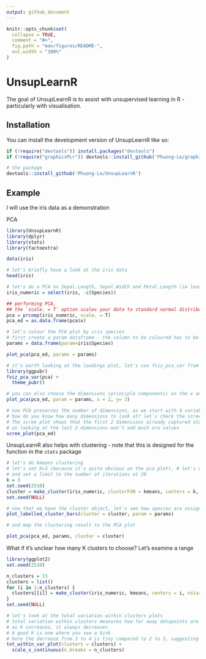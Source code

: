 ```yaml
---
output: github_document
---
```


<!-- README.md is generated from README.Rmd. Please edit that file -->

```r
knitr::opts_chunk$set(
  collapse = TRUE,
  comment = "#>",
  fig.path = "man/figures/README-",
  out.width = "100%"
)
```

# UnsupLearnR

<!-- badges: start -->
<!-- badges: end -->

The goal of UnsupLearnR is to assist with unsupervised learning in R - particularly with visualisation. 

## Installation

You can install the development version of UnsupLearnR like so:

``` r
if (!require("devtools")) install.packages("devtools")
if (!require("graphicsPLr")) devtools::install_github('Phuong-Le/graphicsPLr')

# the package
devtools::install_github('Phuong-Le/UnsupLearnR')
```

## Example

I will use the iris data as a demonstration

PCA
```r
library(UnsupLearnR)
library(dplyr)
library(stats)
library(factoextra)

data(iris)

# let's briefly have a look at the iris data
head(iris)

# let's do a PCA on Sepal.Length, Sepal.Width and Petal.Length (ie leave out species)
iris_numeric = select(iris, -c(Species))

## performing PCA, 
## the `scale. = T` option scales your data to standard normal distribution (mean=0, var=1) - this is generally recommended as the categories on PCA are not on the same units/scales
pca = prcomp(iris_numeric, scale. = T)
pca_ed = as.data.frame(pca$x)

# let's colour the PCA plot by iris species
# first create a param dataframe - the column to be coloured has to be named "param"
params = data.frame(param=iris$Species)

plot_pca(pca_ed, params = params)

# it's worth looking at the loadings plot, let's use fviz_pca_var from factoextra package (I think it does a really good job so I don't think I need to write a similar function in UnsupLearnR)
library(ggpubr)
fviz_pca_var(pca) +
  theme_pubr()

# you can also choose the dimensions (principle components) on the x and y axis 
plot_pca(pca_ed, param = params, x = 2, y= 3)

# now PCA preserves the number of dimensions, as we start with 4 variables (columns), we should now have 4 principle components 
# how do you know how many dimensions to look at? let's check the scree plot (we should have done this before even looking at the pca plots themselves)
# The scree plot shows that the first 2 dimensions already captured almost 100% of the variation (ie information) of the data - 
# so looking at the last 2 dimensions won't add much ore values
scree_plot(pca_ed)

```

UnsupLearnR also helps with clustering - note that this is designed for the function in the `stats` package

```r
# let's do kmeans clustering
# let's set K=3 (because it's quite obvious on the pca plot), # let's use 30 initialisations because the first step of kmeans is a randomisation step
# and set a limit to the number of iterations at 20
k = 3
set.seed(2510)
cluster = make_cluster(iris_numeric, clusterFUN = kmeans, centers = k, nstart = 30, iter.max = 20)
set.seed(NULL)

# now that we have the cluster object, let's see how species are assigned to clusters
plot_labelled_cluster_bars(cluster = cluster, param = params)

# and map the clustering result to the PCA plot

plot_pca(pca_ed, params, cluster = cluster)

```

What if it's unclear how many K clusters to choose? Let's examine a range

```r
library(ggplot2)
set.seed(2510)

n_clusters = 15
clusters = list()
for (i in 1:n_clusters) {
  clusters[[i]] = make_cluster(iris_numeric, kmeans, centers = i, nstart = 30, iter.max = 20)
}
set.seed(NULL)

# let's look at the total variation within clusters plots 
# total variation within clusters measures how far away datapoints are from their centers
# as K increases, it always decreases
# A good K is one where you see a kink
# here the decrease from 3 to 4 is tiny compared to 2 to 3, suggesting that 3 is a good K value
tot_within_var_plot(clusters = clusters) + 
  scale_x_continuous(n.breaks = n_clusters)

```
